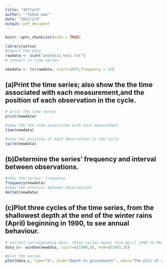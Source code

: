 ---
title: "457tut3"
author: '"Yukun Gao"'
date: "2022/2/9"
output: pdf_document
---

```{r setup, include=FALSE}
knitr::opts_chunk$set(echo = TRUE)
```

```{r}

library(astsa)
#import the data
rawdata <- scan("anatolia_hati.txt")
# convert to time series

newdata <- ts(rawdata, start=1975,frequency = 12)
```

## (a)Print the time series; also show the the time associated with each measurement,and the position of each observation in the cycle.

```{r}
# print the time series
print(newdata)
```

```{r}
#show the the time associated with each measurement
time(newdata)
```

```{r}
#show the position of each observation in the cycle
cycle(newdata)
```

## (b)Determine the series' frequency and interval between observations.

```{r}
#show the series' frequency
frequency(newdata)
#show the interval between observations
deltat(newdata)
```

## (c)Plot three cycles of the time series, from the shallowest depth at the end of the winter rains (April) beginning in 1990, to see annual behaviour.


```{r}
# extract corresponding data, three cycles means from April 1990 to March 1993 
data_c<- window(newdata, start=c(1990,4), end=c(1993,3))

#plot the series
plot(data_c, type="b", ylab="Depth to groundwater", main="The plot of change in depth of groundwater with time")
```

